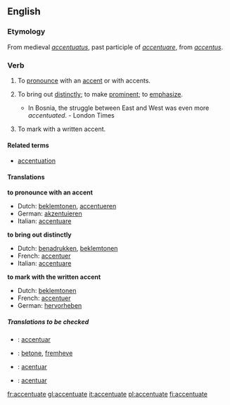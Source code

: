 ==English==

===Etymology===
From medieval {{L.}} ''[[accentuatus]]'', past participle of ''[[accentuare]]'', from ''[[accentus]]''.

===Verb===
{{en-verb|accentuat|ing}}

# {{transitive}} To [[pronounce]] with an [[accent]] or with accents.
# {{transitive}} To bring out [[distinctly]]; to make [[prominent]]; to [[emphasize]].
#* In Bosnia, the struggle between East and West was even more ''accentuated''. - London Times
# {{transitive}} To mark with a written accent.

====Related terms====
* [[accentuation]]

====Translations====
'''to pronounce with an accent'''
{{top}}
*Dutch: [[beklemtonen]], [[accentueren]]
*German: [[akzentuieren]]
*Italian: [[accentuare]]
{{mid}}
{{bottom}}

'''to bring out distinctly'''
{{top}}
*Dutch: [[benadrukken]], [[beklemtonen]]
*French: [[accentuer]]
*Italian: [[accentuare]]
{{mid}}
{{bottom}}

'''to mark with the written accent'''
{{top}}
*Dutch: [[beklemtonen]]
*French: [[accentuer]]
*German: [[hervorheben]]
{{mid}}
{{bottom}}

=====Translations to be checked=====
{{checktrans}}
*{{ttbc|Interlingua}}: [[accentuar]]
*{{ttbc|Norwegian}}: [[betone]], [[fremheve]]
*{{ttbc|Portuguese}}: [[acentuar]]
*{{ttbc|Spanish}}: [[acentuar]]

[[fr:accentuate]]
[[gl:accentuate]]
[[it:accentuate]]
[[pl:accentuate]]
[[fi:accentuate]]